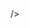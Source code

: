 
<Meta title="Intro/Styling & Theming/Colors" />

<div className='rounded-md !border-2 !bg-white !p-4 [&>div]:!font-sans'>

<ColorPalette>
  <ColorItem
    title="Background"
    subtitle="White theme"
    colors={{ 'Floral white': '#FDFBF1' }}
  />
  <ColorItem
    title="Foreground"
    subtitle="Text color"
    colors={{ Gunmetal: '#2F3641', 'Night#1': '#0E0C0C' }}
  />
  <ColorItem
    title="Primary"
    subtitle="Primary, Muted and Foreground"
    colors={{
      'Platium#2': '#E7E5E4',
      'Anti-flash white': '#F1F5F9',
      'Night#2': '#0A0A0A',
    }}
  />
  <ColorItem
    title="Secondary"
    subtitle="Secondary colors"
    colors={{  'Platium#3': '#DBDBDB', 'Honolulu Blue': '#0676B7',Gray: '#877D78' }}
  />
  <ColorItem
    title="Icons"
    subtitle="Icons fill colors"
    colors={{
      White: '#FFFFFF',
      'Platium#1': '#E6E6E6',
      'Platium#3': '#DBDBDB',
      'Icterine':'#FFFF4D',
      'Light Red': '#F87272',
      'Lavender (floral)': '#B983D8',
      'French Rose': '#FF4785',
      'Picton Blue':'#2AADF8',
      'Celestial Blue': '#1CA0F2',
      'Blue (NCS)':'#0284C5',
      'Black':'#000000',
    }}

/>

</ColorPalette>
</div>
